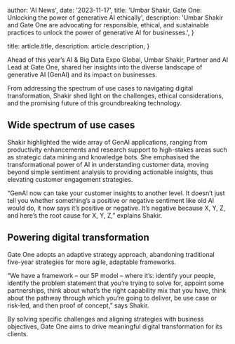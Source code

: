 
  author: 'AI News',
  date: '2023-11-17',
  title: 'Umbar Shakir, Gate One: Unlocking the power of generative AI ethically',
  description:
    'Umbar Shakir and Gate One are advocating for responsible, ethical, and sustainable practices to unlock the power of generative AI for businesses.',
}

  title: article.title,
  description: article.description,
}


Ahead of this year’s AI & Big Data Expo Global, Umbar Shakir, Partner and AI Lead at Gate One, shared her insights into the diverse landscape of generative AI (GenAI) and its impact on businesses.

From addressing the spectrum of use cases to navigating digital transformation, Shakir shed light on the challenges, ethical considerations, and the promising future of this groundbreaking technology.

## Wide spectrum of use cases

Shakir highlighted the wide array of GenAI applications, ranging from productivity enhancements and research support to high-stakes areas such as strategic data mining and knowledge bots. She emphasised the transformational power of AI in understanding customer data, moving beyond simple sentiment analysis to providing actionable insights, thus elevating customer engagement strategies.

“GenAI now can take your customer insights to another level. It doesn’t just tell you whether something’s a positive or negative sentiment like old AI would do, it now says it’s positive or negative. It’s negative because X, Y, Z, and here’s the root cause for X, Y, Z,” explains Shakir.

## Powering digital transformation

Gate One adopts an adaptive strategy approach, abandoning traditional five-year strategies for more agile, adaptable frameworks.

“We have a framework – our 5P model – where it’s: identify your people, identify the problem statement that you’re trying to solve for, appoint some partnerships, think about what’s the right capability mix that you have, think about the pathway through which you’re going to deliver, be use case or risk-led, and then proof of concept,” says Shakir.

By solving specific challenges and aligning strategies with business objectives, Gate One aims to drive meaningful digital transformation for its clients.